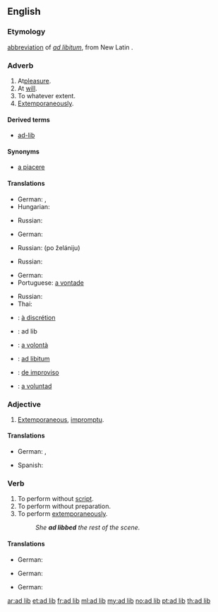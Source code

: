 {{also|ad-lib}}
==English==

===Etymology===
[[abbreviation]] of ''[[ad libitum]]'', from New Latin {{term|ad|lang=la}} {{term|libitum|lang=la}}.

===Adverb===
{{en-adv|head=[[ad]] [[lib]]}}

# At[[ pleasure]].
# At [[will]].
# To whatever extent.
# [[extemporaneously|Extemporaneously]].

====Derived terms====
* [[ad-lib]]

====Synonyms====
* [[a piacere]]

====Translations====
{{trans-top|at pleasure}}
* German: {{t+|de|beliebig}}, {{t+|de|nach}} {{t+|de|Herzenslust|m}}
* Hungarian: {{t-|hu|tetszés szerint}}
{{trans-mid}}
* Russian: {{t-|ru|как угодно|tr=kak ugódno}}
{{trans-bottom}}

{{trans-top|at will}}
* German: {{t+|de|beliebig}}
{{trans-mid}}
* Russian: {{l/ru|по}} {{l/ru|желание|желанию}} (po želániju)
{{trans-bottom}}

{{trans-top|to whatever extent}}
* Russian: {{t-|ru|сколько угодно|tr=skólʹko ugódno}}
{{trans-mid}}
{{trans-bottom}}

{{trans-top|extemporaneously}}
* German: {{t-|de|improvisiert}}
* Portuguese: [[a vontade]]
{{trans-mid}}
* Russian: {{t+|ru|экспромт|tr=eksprómptom|alt=экспромтом}}
* Thai: {{t-|th|พูดกลอนสด}}
{{trans-bottom}}

{{checktrans-top}}
* {{ttbc|fr}}: [[à discrétion]]
* {{ttbc|ia}}: ad lib
* {{ttbc|it}}: [[a volontà]]
{{trans-mid}}
* {{ttbc|la}}: [[ad libitum]]
* {{ttbc|pt}}: [[de improviso]]
* {{ttbc|es}}: [[a voluntad]]
{{trans-bottom}}

===Adjective===
{{en-adj}}

# [[extemporaneous|Extemporaneous]], [[impromptu]].

====Translations====
{{trans-top|extemporaneous}}
* German: {{t-|de|improvisiert}}, {{t-|de|unvorbereitet}}
{{trans-mid}}
* Spanish: {{t-|es|improvisado}}
{{trans-bottom}}

===Verb===
{{en-verb|ad lib|b|ing}}

# To perform without [[script]].
# To perform without preparation.
# To perform [[extemporaneously]].
#: ''She '''ad libbed''' the rest of the scene.''

====Translations====
{{trans-top|to perform without script}}
* German: {{t+|de|improvisieren}}
{{trans-mid}}
{{trans-bottom}}

{{trans-top|to perform without preparation}}
* German: {{t+|de|improvisieren}}
{{trans-mid}}
{{trans-bottom}}

{{trans-top|to perform extemporaneously}}
* German: {{t+|de|improvisieren}}
{{trans-mid}}
{{trans-bottom}}

{{checktrans-top}}
{{trans-bottom}}

[[ar:ad lib]]
[[et:ad lib]]
[[fr:ad lib]]
[[ml:ad lib]]
[[my:ad lib]]
[[no:ad lib]]
[[pt:ad lib]]
[[th:ad lib]]